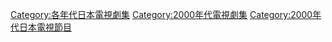 [[Category:各年代日本電視劇集|Category:各年代日本電視劇集]]
[[Category:2000年代電視劇集|Category:2000年代電視劇集]]
[[Category:2000年代日本電視節目|Category:2000年代日本電視節目]]